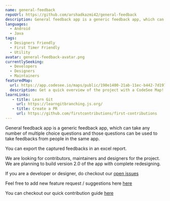 ```yaml
---
name: general-feedback
repoUrl: https://github.com/arshadkazmi42/general-feedback
description: General feedback app is a generic feedback app, which can take any number of multiple choice questions and those questions can be used to take feedbacks from people in the same app.
languages:
  - Android
  - Java
tags:
  - Designers Friendly 
  - First Timer Friendly
  - Utility
avatar: general-feedback-avatar.png
currentlySeeking:
  - Developers
  - Designers
  - Maintainers
featuredMap:
  url: https://app.codesee.io/maps/public/190e1400-21ab-11ec-b442-7d1977346cad
  description: Get a quick overview of the project with a CodeSee Map!
learnLinks:
   - title: Learn Git
     url: https://learngitbranching.js.org/
   - title: Create a PR
     url: https://github.com/firstcontributions/first-contributions
---
```


<!-- Divide your content into sections using our handy shortcodes. Each section is optional -->

<Overview>

General feedback app is a generic feedback app, which can take any number of multiple choice questions and those questions can be used to take feedbacks from people in the same app.

You can export the captured feedbacks in an excel report.

</Overview>

<Contributing>

We are looking for contributors, maintainers and designers for the project. We are planning to build version 2.0 of the app with complete redesigning.

If you are a developer or designer, do checkout our [open issues](https://github.com/arshadkazmi42/general-feedback/issues)

Feel free to add new feature request / suggestions here [here](https://github.com/arshadkazmi42/general-feedback/issues)

You can checkout our quick contribution guide [here](https://github.com/arshadkazmi42/general-feedback/blob/master/CONTRIBUTING.md)

</Contributing>
